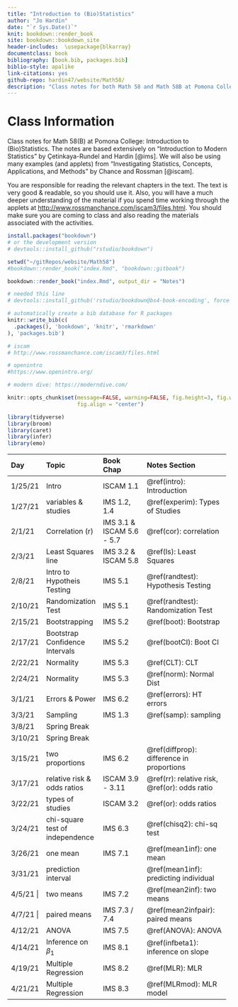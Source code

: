 ```yaml
---
title: "Introduction to (Bio)Statistics"
author: "Jo Hardin"
date: "`r Sys.Date()`"
knit: bookdown::render_book
site: bookdown::bookdown_site
header-includes:  \usepackage{blkarray}
documentclass: book
bibliography: [book.bib, packages.bib]
biblio-style: apalike
link-citations: yes
github-repo: hardin47/website/Math58/
description: "Class notes for both Math 58 and Math 58B at Pomona College: Introduction to Statistics and Introduction to Biostatistics.  The notes are based extensively on Introduction to Modern Statistics by Çetinkaya-Rundel and Hardin Investigating Statistical Concepts, Applications, and Methods by Chance and Rossman."
---
```


# Class Information {.unnumbered}

Class notes for Math 58(B) at Pomona College: Introduction to (Bio)Statistics. The notes are based extensively on "Introduction to Modern Statistics" by Çetinkaya-Rundel and Hardin [@ims]. We will also be using many examples (and applets) from "Investigating Statistics, Concepts, Applications, and Methods" by Chance and Rossman [@iscam].

You are responsible for reading the relevant chapters in the text. The text is very good & readable, so you should use it. Also, you will have a much deeper understanding of the material if you spend time working through the applets at <http://www.rossmanchance.com/iscam3/files.html>. You should make sure you are coming to class and also reading the materials associated with the activities.

```r
install.packages("bookdown")
# or the development version
# devtools::install_github("rstudio/bookdown")

setwd("~/gitRepos/website/Math58")
#bookdown::render_book("index.Rmd", "bookdown::gitbook")

bookdown::render_book("index.Rmd", output_dir = "Notes")

# needed this line
# devtools::install_github('rstudio/bookdown@bs4-book-encoding', force = TRUE)
```

```r
# automatically create a bib database for R packages
knitr::write_bib(c(
  .packages(), 'bookdown', 'knitr', 'rmarkdown'
), 'packages.bib')
```

```r
# iscam
# http://www.rossmanchance.com/iscam3/files.html

# openintro
#https://www.openintro.org/

# modern dive: https://moderndive.com/
```

```r
knitr::opts_chunk$set(message=FALSE, warning=FALSE, fig.height=3, fig.width=5, 
                      fig.align = "center")

library(tidyverse)
library(broom)
library(caret)
library(infer)
library(emo)
```

+-----------+---------------------------------+---------------------------+-------------------------------------------------+
| Day       | Topic                           | Book Chap                 | Notes Section                                   |
+:==========+:================================+:==========================+:================================================+
| 1/25/21   | Intro                           | ISCAM 1.1                 | \@ref(intro): Introduction                      |
+-----------+---------------------------------+---------------------------+-------------------------------------------------+
| 1/27/21   | variables & studies             | IMS 1.2, 1.4              | \@ref(experim): Types of Studies                |
+-----------+---------------------------------+---------------------------+-------------------------------------------------+
| 2/1/21    | Correlation (r)                 | IMS 3.1 & ISCAM 5.6 - 5.7 | \@ref(cor): correlation                         |
+-----------+---------------------------------+---------------------------+-------------------------------------------------+
| 2/3/21    | Least Squares line              | IMS 3.2 & ISCAM 5.8       | \@ref(ls): Least Squares                        |
+-----------+---------------------------------+---------------------------+-------------------------------------------------+
| 2/8/21    | Intro to Hypotheis Testing      | IMS 5.1                   | \@ref(randtest): Hypothesis Testing             |
+-----------+---------------------------------+---------------------------+-------------------------------------------------+
| 2/10/21   | Randomization Test              | IMS 5.1                   | \@ref(randtest): Randomization Test             |
+-----------+---------------------------------+---------------------------+-------------------------------------------------+
| 2/15/21   | Bootstrapping                   | IMS 5.2                   | \@ref(boot): Bootstrap                          |
+-----------+---------------------------------+---------------------------+-------------------------------------------------+
| 2/17/21   | Bootstrap Confidence Intervals  | IMS 5.2                   | \@ref(bootCI): Boot CI                          |
+-----------+---------------------------------+---------------------------+-------------------------------------------------+
| 2/22/21   | Normality                       | IMS 5.3                   | \@ref(CLT): CLT                                 |
+-----------+---------------------------------+---------------------------+-------------------------------------------------+
| 2/24/21   | Normality                       | IMS 5.3                   | \@ref(norm): Normal Dist                        |
+-----------+---------------------------------+---------------------------+-------------------------------------------------+
| 3/1/21    | Errors & Power                  | IMS 6.2                   | \@ref(errors): HT errors                        |
+-----------+---------------------------------+---------------------------+-------------------------------------------------+
| 3/3/21    | Sampling                        | IMS 1.3                   | \@ref(samp): sampling                           |
+-----------+---------------------------------+---------------------------+-------------------------------------------------+
| 3/8/21    | Spring Break                    |                           |                                                 |
+-----------+---------------------------------+---------------------------+-------------------------------------------------+
| 3/10/21   | Spring Break                    |                           |                                                 |
+-----------+---------------------------------+---------------------------+-------------------------------------------------+
| 3/15/21   | two proportions                 | IMS 6.2                   | \@ref(diffprop): difference in proportions      |
+-----------+---------------------------------+---------------------------+-------------------------------------------------+
| 3/17/21   | relative risk & odds ratios     | ISCAM 3.9 - 3.11          | \@ref(rr): relative risk, \@ref(or): odds ratio |
+-----------+---------------------------------+---------------------------+-------------------------------------------------+
| 3/22/21   | types of studies                | ISCAM 3.2                 | \@ref(or): odds ratios                          |
+-----------+---------------------------------+---------------------------+-------------------------------------------------+
| 3/24/21   | chi-square test of independence | IMS 6.3                   | \@ref(chisq2): chi-sq test                      |
+-----------+---------------------------------+---------------------------+-------------------------------------------------+
| 3/26/21   | one mean                        | IMS 7.1                   | \@ref(mean1inf): one mean                       |
+-----------+---------------------------------+---------------------------+-------------------------------------------------+
| 3/31/21   | prediction interval             |                           | \@ref(mean1inf): predicting individual          |
+-----------+---------------------------------+---------------------------+-------------------------------------------------+
| 4/5/21 \| | two means                       | IMS 7.2                   | \@ref(mean2inf): two means                      |
+-----------+---------------------------------+---------------------------+-------------------------------------------------+
| 4/7/21 \| | paired means                    | IMS 7.3 / 7.4             | \@ref(mean2infpair): paired means               |
+-----------+---------------------------------+---------------------------+-------------------------------------------------+
| 4/12/21   | ANOVA                           | IMS 7.5                   | \@ref(ANOVA): ANOVA                             |
+-----------+---------------------------------+---------------------------+-------------------------------------------------+
| 4/14/21   | Inference on $\beta_1$          | IMS 8.1                   | \@ref(infbeta1): inference on slope             |
+-----------+---------------------------------+---------------------------+-------------------------------------------------+
| 4/19/21   | Multiple Regression             | IMS 8.2                   | \@ref(MLR): MLR                                 |
+-----------+---------------------------------+---------------------------+-------------------------------------------------+
| 4/21/21   | Multiple Regression             | IMS 8.3                   | \@ref(MLRmod): MLR model                        |
+-----------+---------------------------------+---------------------------+-------------------------------------------------+
